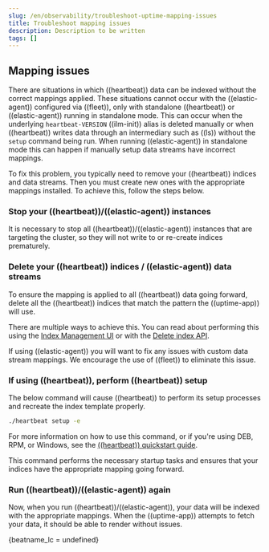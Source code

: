```yaml
---
slug: /en/observability/troubleshoot-uptime-mapping-issues
title: Troubleshoot mapping issues
description: Description to be written
tags: []
---
```


<div id="troubleshoot-uptime-mapping-issues"></div>


<div id="troubleshoot_mapping_issues"></div>

<div id="mapping_issues"></div>

## Mapping issues

There are situations in which ((heartbeat)) data can be indexed without the correct mappings applied.
These situations cannot occur with the ((elastic-agent)) configured via ((fleet)), only with standalone ((heartbeat)) or ((elastic-agent)) running in standalone mode.
This can occur when the underlying `heartbeat-VERSION` ((ilm-init)) alias is deleted manually or when ((heartbeat)) writes data
through an intermediary such as ((ls)) without the `setup` command being run.
When running ((elastic-agent)) in standalone mode this can happen if manually setup data streams have incorrect mappings.

To fix this problem, you typically need to remove your ((heartbeat)) indices and data streams.
Then you must create new ones with the appropriate mappings installed. To achieve this, follow the steps below.

<div id="stop_your_((heartbeat))/((elastic-agent))_instances"></div>

### Stop your ((heartbeat))/((elastic-agent)) instances

It is necessary to stop all ((heartbeat))/((elastic-agent)) instances that are targeting the cluster, so they will not write to or re-create indices prematurely.

<div id="delete_your_((heartbeat))_indices_/_((elastic-agent))_data_streams"></div>

### Delete your ((heartbeat)) indices / ((elastic-agent)) data streams

To ensure the mapping is applied to all ((heartbeat)) data going forward,
delete all the ((heartbeat)) indices that match the pattern the ((uptime-app)) will use.

There are multiple ways to achieve this.
You can read about performing this using the [Index Management UI](((ref))/index-mgmt.html) or with the [Delete index API](((ref))/indices-delete-index.html).

If using ((elastic-agent)) you will want to fix any issues with custom data stream mappings. We encourage the use of ((fleet)) to eliminate this issue.

<div id="if_using_((heartbeat)),_perform_((heartbeat))_setup"></div>

### If using ((heartbeat)), perform ((heartbeat)) setup

The below command will cause ((heartbeat)) to perform its setup processes and recreate the index template properly.

```bash
./heartbeat setup -e
```

For more information on how to use this command, or if you're using DEB, RPM, or Windows, see the [((heartbeat)) quickstart guide](((heartbeat-ref))/heartbeat-installation-configuration.html).

This command performs the necessary startup tasks and ensures that your indices have the appropriate mapping going forward.

<div id="run_((heartbeat))/((elastic-agent))_again"></div>

### Run ((heartbeat))/((elastic-agent)) again

Now, when you run ((heartbeat))/((elastic-agent)), your data will be indexed with the appropriate mappings. When
the ((uptime-app)) attempts to fetch your data, it should be able to render without issues.

{beatname_lc = undefined}

